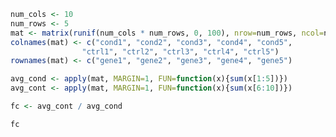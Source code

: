 ```r
num_cols <- 10
num_rows <- 5
mat <- matrix(runif(num_cols * num_rows, 0, 100), nrow=num_rows, ncol=num_cols)
colnames(mat) <- c("cond1", "cond2", "cond3", "cond4", "cond5", 
                "ctrl1", "ctrl2", "ctrl3", "ctrl4", "ctrl5")
rownames(mat) <- c("gene1", "gene2", "gene3", "gene4", "gene5")

avg_cond <- apply(mat, MARGIN=1, FUN=function(x){sum(x[1:5])})
avg_cont <- apply(mat, MARGIN=1, FUN=function(x){sum(x[6:10])})

fc <- avg_cont / avg_cond

fc

```
